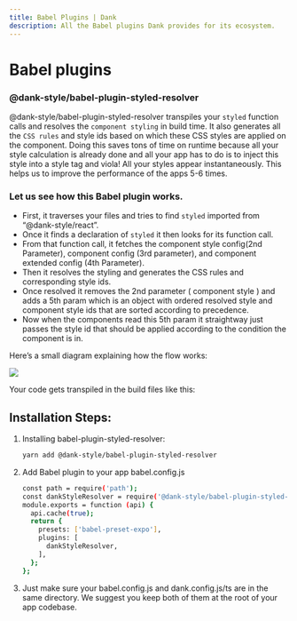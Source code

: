 ```yaml
---
title: Babel Plugins | Dank
description: All the Babel plugins Dank provides for its ecosystem.
---
```



<Meta title="advanced/Babel Plugins" />

# Babel plugins

### @dank-style/babel-plugin-styled-resolver

@dank-style/babel-plugin-styled-resolver transpiles your `styled` function calls and resolves the `component styling` in build time. It also generates all the `CSS rules` and style ids based on which these CSS styles are applied on the component. Doing this saves tons of time on runtime because all your style calculation is already done and all your app has to do is to inject this style into a style tag and viola! All your styles appear instantaneously. This helps us to improve the performance of the apps 5-6 times.

### **Let us see how this Babel plugin works.**

- First, it traverses your files and tries to find `styled` imported from “@dank-style/react”.
- Once it finds a declaration of `styled` it then looks for its function call.
- From that function call, it fetches the component style config(2nd Parameter), component config (3rd parameter), and component extended config (4th Parameter).
- Then it resolves the styling and generates the CSS rules and corresponding style ids.
- Once resolved it removes the 2nd parameter ( component style ) and adds a 5th param which is an object with ordered resolved style and component style ids that are sorted according to precedence.
- Now when the components read this 5th param it straightway just passes the style id that should be applied according to the condition the component is in.

Here’s a small diagram explaining how the flow works:

<img src="/assets/BabelResolverSteps.png" />

Your code gets transpiled in the build files like this:

## Installation Steps:

1. Installing babel-plugin-styled-resolver:

   ```bash
   yarn add @dank-style/babel-plugin-styled-resolver
   ```

2. Add Babel plugin to your app babel.config.js

   ```bash
   const path = require('path');
   const dankStyleResolver = require('@dank-style/babel-plugin-styled-resolver');
   module.exports = function (api) {
     api.cache(true);
     return {
       presets: ['babel-preset-expo'],
       plugins: [
         dankStyleResolver,
       ],
     };
   };
   ```

3. Just make sure your babel.config.js and dank.config.js/ts are in the same directory. We suggest you keep both of them at the root of your app codebase.
